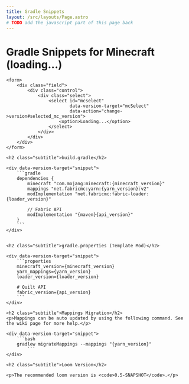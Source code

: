 ```yaml
---
title: Gradle Snippets
layout: /src/layouts/Page.astro
# TODO add the javascript part of this page back
---
```


<div data-controller="version">
	<h1 class="title">Gradle Snippets for Minecraft <span data-version-target="mcLabel">(loading...)</span></h1>

    <form>
    	<div class="field">
    		<div class="control">
    			<div class="select">
    				<select id="mcselect"
    						data-version-target="mcSelect"
    						data-action="change->version#selected_mc_version">
    					<option>Loading...</option>
    				</select>
    			</div>
    		</div>
    	</div>
    </form>

    <h2 class="subtitle">build.gradle</h2>

    <div data-version-target="snippet">
    	```gradle
    	dependencies {
    		minecraft "com.mojang:minecraft:{minecraft_version}"
    		mappings "net.fabricmc:yarn:{yarn_version}:v2"
    		modImplementation "net.fabricmc:fabric-loader:{loader_version}"

    		// Fabric API
    		modImplementation "{maven}{api_version}"
    	}
    	```
    </div>


    <h2 class="subtitle">gradle.properties (Template Mod)</h2>

    <div data-version-target="snippet">
    	```properties
    	minecraft_version={minecraft_version}
    	yarn_mappings={yarn_version}
    	loader_version={loader_version}

    	# Quilt API
    	fabric_version={api_version}
    	```
    </div>

    <h2 class="subtitle">Mappings Migration</h2>
    <p>Mappings can be auto updated by using the following command. See the wiki page for more help.</p>

    <div data-version-target="snippet">
    	```bash
    	gradlew migrateMappings --mappings "{yarn_version}"
    		```
    </div>

    <h2 class="subtitle">Loom Version</h2>

    <p>The recommended loom version is <code>0.5-SNAPSHOT</code>.</p>

</div>
